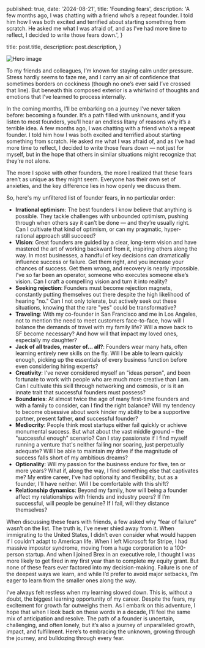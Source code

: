 
  published: true,
  date: '2024-08-21',
  title: 'Founding fears',
  description:
    'A few months ago, I was chatting with a friend who’s a repeat founder. I told him how I was both excited and terrified about starting something from scratch. He asked me what I was afraid of, and as I’ve had more time to reflect, I decided to write those fears down.',
}

  title: post.title,
  description: post.description,
}


<Image src={hero} alt='Hero image' />

To my friends and colleagues, I’m known for staying calm under pressure. Stress hardly seems to faze me, and I carry an air of confidence that sometimes borders on cockiness (though no one’s ever said I’ve crossed that line). But beneath this composed exterior is a whirlwind of thoughts and emotions that I’ve learned to process internally.

In the coming months, I’ll be embarking on a journey I’ve never taken before: becoming a founder. It’s a path filled with unknowns, and if you listen to most founders, you’ll hear an endless litany of reasons why it’s a terrible idea. A few months ago, I was chatting with a friend who’s a repeat founder. I told him how I was both excited and terrified about starting something from scratch. He asked me what I was afraid of, and as I’ve had more time to reflect, I decided to write those fears down — not just for myself, but in the hope that others in similar situations might recognize that they’re not alone.

The more I spoke with other founders, the more I realized that these fears aren’t as unique as they might seem. Everyone has their own set of anxieties, and the key difference lies in how openly we discuss them.

So, here's my unfiltered list of founder fears, in no particular order:

- **Irrational optimism**: The best founders I know believe that anything is possible. They tackle challenges with unbounded optimism, pushing through when others say it can’t be done — and they’re usually right. Can I cultivate that kind of optimism, or can my pragmatic, hyper-rational approach still succeed?
- **Vision**: Great founders are guided by a clear, long-term vision and have mastered the art of working backward from it, inspiring others along the way. In most businesses, a handful of key decisions can dramatically influence success or failure. Get them right, and you increase your chances of success. Get them wrong, and recovery is nearly impossible. I’ve so far been an operator, someone who executes someone else’s vision. Can I craft a compelling vision and turn it into reality?
- **Seeking rejection**: Founders must become rejection magnets, constantly putting themselves out there despite the high likelihood of hearing "no." Can I not only tolerate, but actively seek out these situations, knowing that the rare "yes" could be transformative?
- **Traveling**: With my co-founder in San Francisco and me in Los Angeles, not to mention the need to meet customers face-to-face, how will I balance the demands of travel with my family life? Will a move back to SF become necessary? And how will that impact my loved ones, especially my daughter?
- **Jack of all trades, master of... all?**: Founders wear many hats, often learning entirely new skills on the fly. Will I be able to learn quickly enough, picking up the essentials of every business function before even considering hiring experts?
- **Creativity**: I've never considered myself an "ideas person", and been fortunate to work with people who are much more creative than I am. Can I cultivate this skill through networking and osmosis, or is it an innate trait that successful founders must possess?
- **Boundaries**: At almost twice the age of many first-time founders and with a family to consider, can I find the right balance? Will my tendency to become obsessive about work hinder my ability to be a supportive partner, present father, **_and_** successful founder?
- **Mediocrity**: People think most startups either fail quickly or achieve monumental success. But what about the vast middle ground – the "successful enough" scenario? Can I stay passionate if I find myself running a venture that's neither failing nor soaring, just perpetually adequate? Will I be able to maintain my drive if the magnitude of success falls short of my ambitious dreams?
- **Optionality**: Will my passion for the business endure for five, ten or more years? What if, along the way, I find something else that captivates me? My entire career, I’ve had optionality and flexibility, but as a founder, I’ll have neither. Will I be comfortable with this shift?
- **Relationship dynamics**: Beyond my family, how will being a founder affect my relationships with friends and industry peers? If I’m successful, will people be genuine? If I fail, will they distance themselves?

When discussing these fears with friends, a few asked why “fear of failure” wasn’t on the list. The truth is, I’ve never shied away from it. When immigrating to the United States, I didn’t even consider what would happen if I couldn’t adapt to American life. When I left Microsoft for Stripe, I had massive impostor syndrome, moving from a huge corporation to a 100-person startup. And when I joined Brex in an executive role, I thought I was more likely to get fired in my first year than to complete my equity grant. But none of these fears ever factored into my decision-making. Failure is one of the deepest ways we learn, and while I’d prefer to avoid major setbacks, I’m eager to learn from the smaller ones along the way.

I’ve always felt restless when my learning slowed down. This is, without a doubt, the biggest learning opportunity of my career. Despite the fears, my excitement for growth far outweighs them. As I embark on this adventure, I hope that when I look back on these words in a decade, I'll feel the same mix of anticipation and resolve. The path of a founder is uncertain, challenging, and often lonely, but it’s also a journey of unparalleled growth, impact, and fulfillment. Here’s to embracing the unknown, growing through the journey, and bulldozing through every fear.
